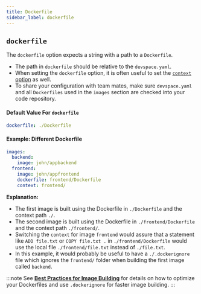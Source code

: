 ```yaml
---
title: Dockerfile
sidebar_label: dockerfile
---
```



## `dockerfile`
The `dockerfile` option expects a string with a path to a `Dockerfile`.
- The path in `dockerfile` should be relative to the `devspace.yaml`.
- When setting the `dockerfile` option, it is often useful to set the [`context` option](#context) as well.
- To share your configuration with team mates, make sure `devspace.yaml` and all `Dockerfiles` used in the `images` section are checked into your code repository.

#### Default Value For `dockerfile`
```yaml
dockerfile: ./Dockerfile
```

#### Example: Different Dockerfile
```yaml
images:
  backend:
    image: john/appbackend
  frontend:
    image: john/appfrontend
    dockerfile: frontend/Dockerfile
    context: frontend/
```
**Explanation:**
- The first image is built using the Dockerfile in `./Dockerfile` and the context path `./`.
- The second image is built using the Dockerfile in `./frontend/Dockerfile` and the context path `./frontend/`.
- Switching the `context` for image `frontend` would assure that a statement like `ADD file.txt` or  `COPY file.txt .` in `./frontend/Dockerfile` would use the local file `./frontend/file.txt` instead of `./file.txt`.
- In this example, it would probably be useful to have a `./.dockerignore` file which ignores the `frontend/` folder when building the first image called `backend`.

:::note
See **[Best Practices for Image Building](../../../guides/image-building.mdx)** for details on how to optimize your Dockerfiles and use `.dockerignore` for faster image building.
:::
